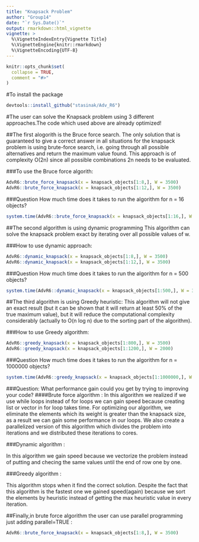 ```yaml
---
title: "Knapsack Problem"
author: "Group14"
date: "`r Sys.Date()`"
output: rmarkdown::html_vignette
vignette: >
  %\VignetteIndexEntry{Vignette Title}
  %\VignetteEngine{knitr::rmarkdown}
  %\VignetteEncoding{UTF-8}
---
```


```r
knitr::opts_chunk$set(
  collapse = TRUE,
  comment = "#>"
)
```

#To install the package
```r
devtools::install_github("stasinak/Adv_R6")
```


#The user can solve the Knapsack problem using 3 different approaches.The code which used above are already optimized!


##The first alogorith is the Bruce force search.
The only solution that is guaranteed to give a correct answer in all situations for the knapsack problem is using brute-force search, i.e. going through all possible alternatives and return the maximum value
found. This approach is of complexity O(2n) since all possible combinations 2n needs to be evaluated.

###To use the Bruce force algorith:
```r
AdvR6::brute_force_knapsack(x = knapsack_objects[1:8,], W = 3500)
AdvR6::brute_force_knapsack(x = knapsack_objects[1:12,], W = 3500)
```
###Question How much time does it takes to run the algorithm for n = 16 objects?
```r
system.time(AdvR6::brute_force_knapsack(x = knapsack_objects[1:16,], W = 3500))
```



##The second algorithm is using dynamic programming
This algorithm  can solve the knapsack problem exact by iterating
over all possible values of w.

###How to use dynamic approach:
```r
AdvR6::dynamic_knapsack(x = knapsack_objects[1:8,], W = 3500)
AdvR6::dynamic_knapsack(x = knapsack_objects[1:12,], W = 3500)
```

###Question How much time does it takes to run the algorithm for n = 500 objects?
```r
system.time(AdvR6::dynamic_knapsack(x = knapsack_objects[1:500,], W = 3500))
```

##The third algorithm is using Greedy heuristic:
This algorithm will not give an exact result (but it can be shown that it will return at least 50% of the true maximum value),
but it will reduce the computational complexity considerably (actually to O(n log n) due to the sorting
part of the algorithm).

###How to use Greedy algorithm:
```r
AdvR6::greedy_knapsack(x = knapsack_objects[1:800,], W = 3500)
AdvR6::greedy_knapsack(x = knapsack_objects[1:1200,], W = 2000)
```

###Question How much time does it takes to run the algorithm for n = 1000000 objects?

```r

system.time(AdvR6::greedy_knapsack(x = knapsack_objects[1:1000000,], W = 2000))
```


###Question: What performance gain could you get by trying to improving your code?
####Brute force algorithm :
In this algorithm we realized if we use while loops instead of for loops we can gain speed because creating list or vector in for loop takes time.
For optimizing our algorithm, we eliminate the elements which its weight is greater than the knapsack size, as a result we can gain some performance in our loops. 
We also create a parallelized version of this algorithm which divides the problem into iterations and we distributed these iterations to cores.

###Dynamic algorithm :

In this algorithm we gain speed because we vectorize the problem instead of putting and checing the same values until the end of row one by one.

###Greedy algorithm :

This algorithm stops when it find the correct solution. Despite the fact that this algorithm is the fastest one we gained speed(again) because we sort the elements by heuristic instead of getting the max heuristic value in every iteration.



##Finally,in brute force algorithm the user can use parallel programming just adding parallel=TRUE :
```r


AdvR6::brute_force_knapsack(x = knapsack_objects[1:8,], W = 3500)
```
























